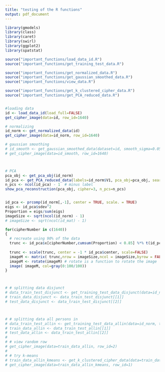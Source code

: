 ```yaml
---
title: "testing of the R functions"
output: pdf_document
---
```


```r
library(gmodels)
library(class)
library(caret)
library(swirl)
library(ggplot2)
library(spatstat)
```


```r

source("important_functions/load_data_id.R")
source("important_functions/get_training_test_data.R")

source("important_functions/get_normalized_data.R")
source("important_functions/get_gaussian_smoothed_data.R")
source("important_functions/view_data.R")

source("important_functions/get_k_clustered_cipher_data.R") 
source("important_functions/get_PCA_reduced_data.R") 


#loading data
id <- load_data_id(load_full=FALSE)
get_cipher_image(data=id, row_id=1640)

# normalizing
id_norm <- get_normalized_data(id)
get_cipher_image(data=id_norm, row_id=1640)

# gaussian smoothing
# id_smooth <- get_gaussian_smoothed_data(dataset=id, smooth_sigma=0.05)
# get_cipher_image(data=id_smooth, row_id=1640)



# PCA
pca_obj <- get_pca_obj(id_norm)
id_pca <- get_PCA_reduced_data(labels=id_norm$V1, pca_obj=pca_obj, searched_accum_var=85)
n_pcs <- ncol(id_pca) - 1  # minus label
show_pca_reconstruction(pca_obj, cipher=3, n_pcs=n_pcs)


id_pca <- prcomp(id_norm[,-1], center = TRUE, scale. = TRUE) 
eigs <- id_pca$sdev^2
Proportion = eigs/sum(eigs)
imageSize <- sqrt(ncol(id_norm) - 1)
# imageSize <- sqrt(ncol(id_mat) - 1)

for(cipherNumber in c(1640))
{
  # recreate using 90% of the data 
  trunc <- id_pca$x[cipherNumber,cumsum(Proportion) < 0.85] %*% t(id_pca$rotation[,cumsum(Proportion) < 0.85])
  
  trunc <- scale(trunc, center = -1 * id_pca$center, scale=FALSE)
  imageM <- matrix( trunc,nrow = imageSize,ncol = imageSize,byrow = FALSE)
  imageM <- rotate(imageM) # rotate is a function to rotate the image
  image( imageM, col=gray(0:100/100))
}



# # splitting data disjunct
# data_train_test_disjunct <- get_training_test_data_disjunct(data=id_norm)
# train_data_disjunct <- data_train_test_disjunct[[1]]
# test_data_disjunct <- data_train_test_disjunct[[2]]



# # splitting data all persons in
# data_train_test_allin <- get_training_test_data_allin(data=id_norm, training_percent=70)
# train_data_allin <- data_train_test_allin[[1]]
# test_data_allin <- data_train_test_allin[[2]]
# 
# # view random row
# get_cipher_image(data=train_data_allin, row_id=2)
# 
# # try k-means
# train_data_allin_kmeans <- get_k_clustered_cipher_data(data=train_data_allin_kmeans, n_cluster=1)
# get_cipher_image(data=train_data_allin_kmeans, row_id=1)




```
